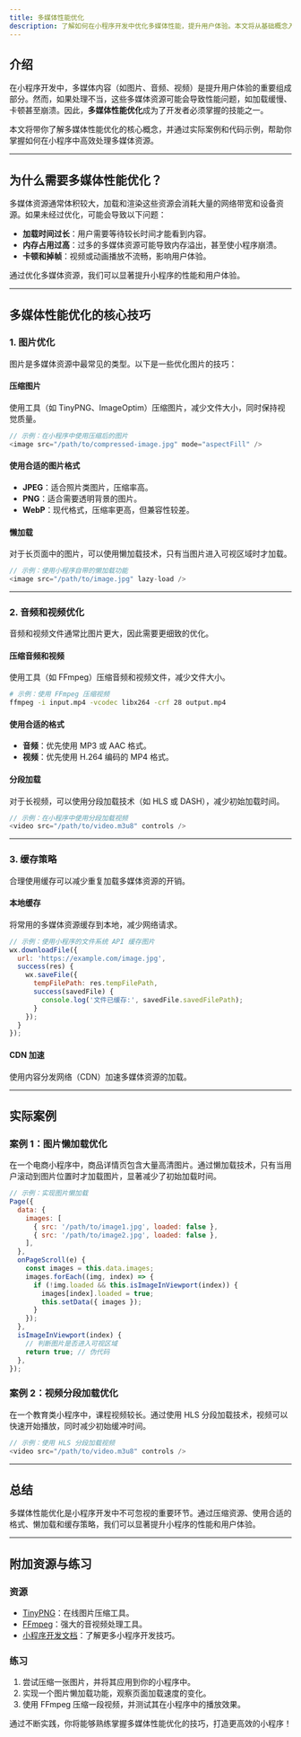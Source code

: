 ```yaml
---
title: 多媒体性能优化
description: 了解如何在小程序开发中优化多媒体性能，提升用户体验。本文将从基础概念入手，逐步讲解优化技巧，并提供实际案例和代码示例。
---
```


## 介绍

在小程序开发中，多媒体内容（如图片、音频、视频）是提升用户体验的重要组成部分。然而，如果处理不当，这些多媒体资源可能会导致性能问题，如加载缓慢、卡顿甚至崩溃。因此，**多媒体性能优化**成为了开发者必须掌握的技能之一。

本文将带你了解多媒体性能优化的核心概念，并通过实际案例和代码示例，帮助你掌握如何在小程序中高效处理多媒体资源。

---

## 为什么需要多媒体性能优化？

多媒体资源通常体积较大，加载和渲染这些资源会消耗大量的网络带宽和设备资源。如果未经过优化，可能会导致以下问题：

- **加载时间过长**：用户需要等待较长时间才能看到内容。
- **内存占用过高**：过多的多媒体资源可能导致内存溢出，甚至使小程序崩溃。
- **卡顿和掉帧**：视频或动画播放不流畅，影响用户体验。

通过优化多媒体资源，我们可以显著提升小程序的性能和用户体验。

---

## 多媒体性能优化的核心技巧

### 1. 图片优化

图片是多媒体资源中最常见的类型。以下是一些优化图片的技巧：

#### 压缩图片
使用工具（如 TinyPNG、ImageOptim）压缩图片，减少文件大小，同时保持视觉质量。

```javascript
// 示例：在小程序中使用压缩后的图片
<image src="/path/to/compressed-image.jpg" mode="aspectFill" />
```

#### 使用合适的图片格式
- **JPEG**：适合照片类图片，压缩率高。
- **PNG**：适合需要透明背景的图片。
- **WebP**：现代格式，压缩率更高，但兼容性较差。

#### 懒加载
对于长页面中的图片，可以使用懒加载技术，只有当图片进入可视区域时才加载。

```javascript
// 示例：使用小程序自带的懒加载功能
<image src="/path/to/image.jpg" lazy-load />
```

---

### 2. 音频和视频优化

音频和视频文件通常比图片更大，因此需要更细致的优化。

#### 压缩音频和视频
使用工具（如 FFmpeg）压缩音频和视频文件，减少文件大小。

```bash
# 示例：使用 FFmpeg 压缩视频
ffmpeg -i input.mp4 -vcodec libx264 -crf 28 output.mp4
```

#### 使用合适的格式
- **音频**：优先使用 MP3 或 AAC 格式。
- **视频**：优先使用 H.264 编码的 MP4 格式。

#### 分段加载
对于长视频，可以使用分段加载技术（如 HLS 或 DASH），减少初始加载时间。

```javascript
// 示例：在小程序中使用分段加载视频
<video src="/path/to/video.m3u8" controls />
```

---

### 3. 缓存策略

合理使用缓存可以减少重复加载多媒体资源的开销。

#### 本地缓存
将常用的多媒体资源缓存到本地，减少网络请求。

```javascript
// 示例：使用小程序的文件系统 API 缓存图片
wx.downloadFile({
  url: 'https://example.com/image.jpg',
  success(res) {
    wx.saveFile({
      tempFilePath: res.tempFilePath,
      success(savedFile) {
        console.log('文件已缓存:', savedFile.savedFilePath);
      }
    });
  }
});
```

#### CDN 加速
使用内容分发网络（CDN）加速多媒体资源的加载。

---

## 实际案例

### 案例 1：图片懒加载优化

在一个电商小程序中，商品详情页包含大量高清图片。通过懒加载技术，只有当用户滚动到图片位置时才加载图片，显著减少了初始加载时间。

```javascript
// 示例：实现图片懒加载
Page({
  data: {
    images: [
      { src: '/path/to/image1.jpg', loaded: false },
      { src: '/path/to/image2.jpg', loaded: false },
    ],
  },
  onPageScroll(e) {
    const images = this.data.images;
    images.forEach((img, index) => {
      if (!img.loaded && this.isImageInViewport(index)) {
        images[index].loaded = true;
        this.setData({ images });
      }
    });
  },
  isImageInViewport(index) {
    // 判断图片是否进入可视区域
    return true; // 伪代码
  },
});
```

### 案例 2：视频分段加载优化

在一个教育类小程序中，课程视频较长。通过使用 HLS 分段加载技术，视频可以快速开始播放，同时减少初始缓冲时间。

```javascript
// 示例：使用 HLS 分段加载视频
<video src="/path/to/video.m3u8" controls />
```

---

## 总结

多媒体性能优化是小程序开发中不可忽视的重要环节。通过压缩资源、使用合适的格式、懒加载和缓存策略，我们可以显著提升小程序的性能和用户体验。

---

## 附加资源与练习

### 资源
- [TinyPNG](https://tinypng.com/)：在线图片压缩工具。
- [FFmpeg](https://ffmpeg.org/)：强大的音视频处理工具。
- [小程序开发文档](https://developers.weixin.qq.com/miniprogram/dev/framework/)：了解更多小程序开发技巧。

### 练习
1. 尝试压缩一张图片，并将其应用到你的小程序中。
2. 实现一个图片懒加载功能，观察页面加载速度的变化。
3. 使用 FFmpeg 压缩一段视频，并测试其在小程序中的播放效果。

通过不断实践，你将能够熟练掌握多媒体性能优化的技巧，打造更高效的小程序！